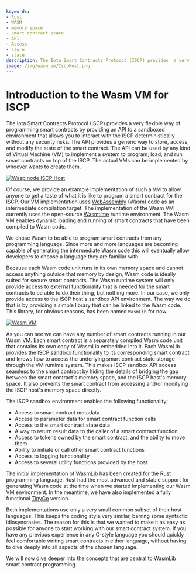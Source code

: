 ```yaml
---
keywords:
- Rust
- WASM
- memory space
- smart contract state
- API
- Access
- store
- state
description: The Iota Smart Contracts Protocol (ISCP) provides  a very flexible way of programming smart contracts by providing an API to a sandboxed environment that allows you to interact with the ISCP deterministically without any security risks.
image: /img/wasm_vm/IscpHost.png
---
```

# Introduction to the Wasm VM for ISCP

The Iota Smart Contracts Protocol (ISCP) provides  a very flexible way of
programming smart contracts by providing an API to a sandboxed environment
that allows you to interact with the ISCP deterministically without any security risks.
The API provides a generic way to store, access, and modify the state of the smart
contract. The API can be used by any kind of Virtual Machine (VM) to implement a system to
program, load, and run smart contracts on top of the ISCP. The actual VMs can be
implemented by whoever wants to create them.

[![Wasp node ISCP Host](/img/wasm_vm/IscpHost.png)](/img/wasm_vm/IscpHost.png)

Of course, we provide an example implementation of such a VM to allow anyone to get
a taste of what it is like to program a smart contract for the ISCP. Our VM implementation
uses [WebAssembly](https://webassembly.org/) (Wasm) code as an intermediate compilation
target. The implementation of the Wasm VM currently uses the open-source
[Wasmtime](https://wasmtime.dev/) runtime environment. The Wasm VM enables dynamic
loading and running of smart contracts that have been compiled to Wasm code.

We chose Wasm to be able to program smart contracts from any programming language. Since
more and more languages are becoming capable of generating the intermediate Wasm code this
will eventually allow developers to choose a language they are familiar with.

Because each Wasm code unit runs in its own memory space and cannot access anything
outside that memory by design, Wasm code is ideally suited for secure smart contracts.
The Wasm runtime system will only provide access to external functionality that is needed
for the smart contracts to be able to do their thing, but nothing more. In our case, we
only provide access to the ISCP host's sandbox API environment. The way we do that is by
providing a simple library that can be linked to the Wasm code. This library, for
obvious reasons, has been named `WasmLib` for now.

[![Wasm VM](/img/wasm_vm/WasmVM.png)](/img/wasm_vm/WasmVM.png)

As you can see we can have any number of smart contracts running in our Wasm VM. Each
smart contract is a separately compiled Wasm code unit that contains its own copy of
WasmLib embedded into it. Each WasmLib provides the ISCP sandbox functionality to its
corresponding smart contract and knows how to access the underlying smart contract state
storage through the VM runtime system. This makes ISCP sandbox API access seamless to the
smart contract by hiding the details of bridging the gap between the smart contract's
memory space, and the ISCP host's memory space. It also prevents the smart contract from
accessing and/or modifying the ISCP host's memory space directly.

The ISCP sandbox environment enables the following functionality:

- Access to smart contract metadata
- Access to parameter data for smart contract function calls
- Access to the smart contract state data
- A way to return result data to the caller of a smart contract function
- Access to tokens owned by the smart contract, and the ability to move them
- Ability to initiate or call other smart contract functions
- Access to logging functionality
- Access to several utility functions provided by the host

The initial implementation of WasmLib has been created for the Rust programming language.
Rust had the most advanced and stable support for generating Wasm code at the time when we
started implementing our Wasm VM environment. In the meantime, we have also implemented a
fully functional [TinyGo](https://tinygo.org/) version.

Both implementations use only a very small common subset of their host languages. This
keeps the coding style very similar, barring some syntactic idiosyncrasies. The reason for
this is that we wanted to make it as easy as possible for anyone to start working with our
smart contract system. If you have any previous experience in any C-style language you
should quickly feel comfortable writing smart contracts in either language, without having
to dive deeply into all aspects of the chosen language.

We will now dive deeper into the concepts that are central to WasmLib smart contract
programming.

